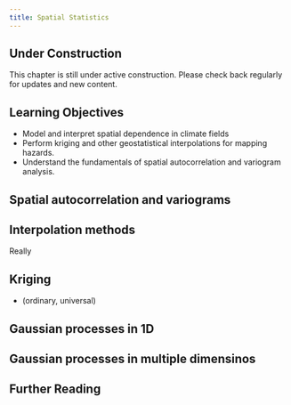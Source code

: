```yaml
---
title: Spatial Statistics
---
```


::: {.callout-note}
## Under Construction
This chapter is still under active construction. Please check back regularly for updates and new content.
:::

::: {.callout-tip}
## Learning Objectives

- Model and interpret spatial dependence in climate fields
- Perform kriging and other geostatistical interpolations for mapping hazards.
- Understand the fundamentals of spatial autocorrelation and variogram analysis.
:::

## Spatial autocorrelation and variograms

## Interpolation methods

Really 

## Kriging

-  (ordinary, universal)

## Gaussian processes in 1D

## Gaussian processes in multiple dimensinos

## Further Reading {.unnumbered}